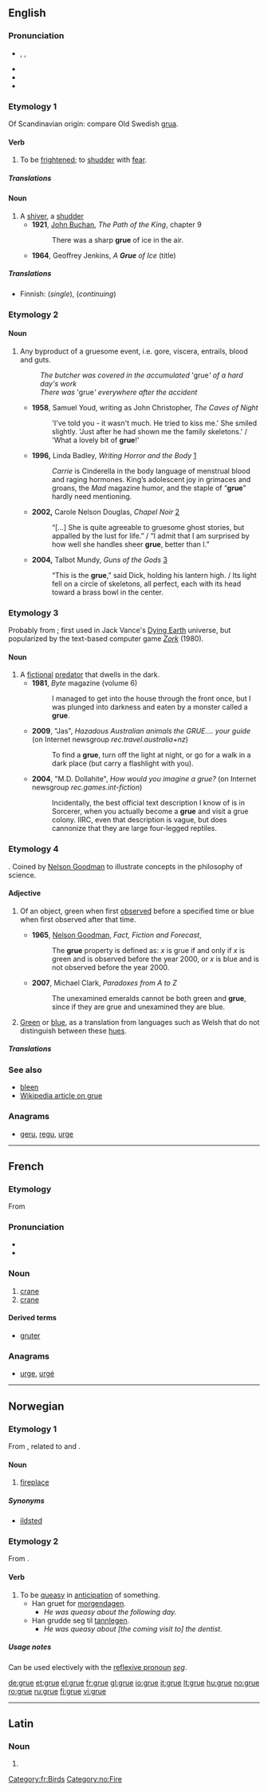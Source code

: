 {{was wotd|2009|May|14}}
{{also|Grue}}
==English==

===Pronunciation===
* {{enPR|gro͞o}}, {{IPA|/ɡruː/}}, {{SAMPA|/gru:/}}
* {{audio|en-us-grue.ogg|Audio (US)}}
* {{rhymes|uː}}
* {{homophones|grew}}

===Etymology 1===
Of Scandinavian origin: compare Old Swedish [[grua]].

====Verb====
{{en-verb|gru|ing}}

# {{intransitive|archaic}} To be [[frightened]]; to [[shudder]] with [[fear]].

=====Translations=====
{{trans-see|shudder}}

====Noun====
{{en-noun}}

# A [[shiver]], a [[shudder]]
#* '''1921''', [[w:John Buchan|John Buchan]], ''The Path of the King'', chapter 9
#*: There was a sharp '''grue''' of ice in the air.
#* '''1964''', Geoffrey Jenkins, ''A '''Grue''' of Ice'' (title)

=====Translations=====
{{trans-top|shiver}}
* Finnish: {{t|fi|värähdys}} (''single''), {{t-|fi|värinä}} (''continuing'')
{{trans-mid}}
{{trans-bottom}}

===Etymology 2===
{{back-form|gruesome}}

====Noun====
{{en-noun|-}}

# Any byproduct of a gruesome event, i.e. gore, viscera, entrails, blood and guts.
#: ''The butcher was covered in the accumulated'' 'grue''' of a hard day's work''
#: ''There was'' 'grue''' everywhere after the accident''
#* '''1958''', Samuel Youd, writing as John Christopher, ''The Caves of Night''
#*: 'I've told you - it wasn't much. He tried to kiss me.' She smiled slightly. 'Just after he had shown me the family skeletons.' / 'What a lovely bit of '''grue'''!'
#* '''1996,''' Linda Badley, ''Writing Horror and the Body'' [http://print.google.com/print?hl=en&id=iaHQorgoqd4C&pg=PA39&lpg=PA39&sig=0unz5oiZA5IURViNe75MsU7vHG4]
#*: ''Carrie'' is Cinderella in the body language of menstrual blood and raging hormones. King’s adolescent joy in grimaces and groans, the ''Mad'' magazine humor, and the staple of “'''grue'''” hardly need mentioning.
#* '''2002,''' Carole Nelson Douglas, ''Chapel Noir'' [http://print.google.com/print?hl=en&id=ZZu4sl0P1EAC&pg=PA336&lpg=PA336&sig=dPR0ntE54xw-h3m6fByM0fgJiuc]
#*: “[...] She is quite agreeable to gruesome ghost stories, but appalled by the lust for life.” / “I admit that I am surprised by how well she handles sheer '''grue''', better than I.”
#* '''2004,''' Talbot Mundy, ''Guns of the Gods'' [http://print.google.com/print?hl=en&id=PUCcyz2L1iwC&pg=PA244&lpg=PA244&sig=REDDP_txW9FrUWEogxny6lZ4wUo]
#*: “This is the '''grue''',” said Dick, holding his lantern high. / Its light fell on a circle of skeletons, all perfect, each with its head toward a brass bowl in the center.

===Etymology 3===
Probably from {{term|gruesome}}; first used in Jack Vance's [[w:Dying Earth|Dying Earth]] universe, but popularized by the text-based computer game ''[[w:Zork|Zork]]'' (1980).

====Noun====
{{en-noun}}

# A [[fictional]] [[predator]] that dwells in the dark.
#* '''1981''', ''Byte'' magazine (volume 6)
#*: I managed to get into the house through the front once, but I was plunged into darkness and eaten by a monster called a '''grue'''.
#* '''2009''', "Jas", ''Hazadous {{SIC}} Australian animals the GRUE.... your guide'' (on Internet newsgroup ''rec.travel.australia+nz'')
#*: To find a '''grue''', turn off the light at night, or go for a walk in a dark place (but carry a flashlight with you).
#* '''2004''', "M.D. Dollahite", ''How would you imagine a grue?'' (on Internet newsgroup ''rec.games.int-fiction'')
#*: Incidentally, the best official text description I know of is in Sorcerer, when you actually become a '''grue''' and visit a grue colony.  IIRC, even that description is vague, but does cannonize{{SIC}} that they are large four-legged reptiles.

===Etymology 4===
{{blend|green|blue}}. Coined by [[w:Nelson_Goodman|Nelson Goodman]] to illustrate concepts in the philosophy of science.

====Adjective====
{{en-adj|-}}

# {{philosophy}} Of an object, green when first [[observe]]d before a specified time or blue when first observed after that time.
#* '''1965''', [[w:Nelson Goodman|Nelson Goodman]], ''Fact, Fiction and Forecast'',
#*: The '''grue''' property is defined as: ''x'' is grue if and only if ''x'' is green and is observed before the year 2000, or ''x'' is blue and is not observed before the year 2000.
#* '''2007''', Michael Clark, ''Paradoxes from A to Z‎''
#*: The unexamined emeralds cannot be both green and '''grue''', since if they are grue and unexamined they are blue.
# {{linguistics}} [[green|Green]] or [[blue]], as a translation from languages such as Welsh that do not distinguish between these [[hue]]s.

=====Translations=====
{{trans-top|philosophy: of an object that is first green, then blue}}
{{trans-mid}}
{{trans-bottom}}

{{trans-top|linguistics: green or blue in languages that do not distinguish the two colors}}
{{trans-mid}}
{{trans-bottom}}

===See also===
* [[bleen]]
* [[w:grue|Wikipedia article on grue]]

===Anagrams===
* {{alphagram|egru}} [[geru#English|geru]], [[regu#English|regu]], [[urge#English|urge]]

----

==French==

===Etymology===
From {{etyl|la|fr}} {{term|grus|grūs|lang=la}}

===Pronunciation===
* {{audio|Fr-grue.ogg|audio}}
* {{IPA|lang=fr|/ɡry/}}

===Noun===
{{fr-noun|f}}

# [[crane]] {{gloss|bird}}
# [[crane]] {{gloss|machine}}

====Derived terms====
* [[gruter]]

===Anagrams===
* {{alphagram|egru}} [[urge#French|urge]], [[urgé#French|urgé]]

[[Category:fr:Birds]]

----

==Norwegian==

===Etymology 1===
From {{etyl|gmw-lge|no}}, related to {{term|gruve||mine}} and {{term|grav||grave}}.

====Noun====
{{no-noun-c|gru}}

# [[fireplace]]

=====Synonyms=====
* [[ildsted]]

===Etymology 2===
From {{etyl|gmw-lge|no}}.

====Verb====
{{no-verb-1|gru}}
{{no-verb-4|gru}}

# To be [[queasy]] in [[anticipation]] of something.
#* Han gruet for [[morgendagen]].
#** ''He was queasy about the following day.''
#* Han grudde seg til [[tannlege]]n.
#** ''He was queasy about [the coming visit to] the dentist.''

=====Usage notes=====
Can be used electively with the [[reflexive pronoun]] ''[[seg]]''.

[[Category:no:Fire]]

[[de:grue]]
[[et:grue]]
[[el:grue]]
[[fr:grue]]
[[gl:grue]]
[[io:grue]]
[[it:grue]]
[[lt:grue]]
[[hu:grue]]
[[no:grue]]
[[ro:grue]]
[[ru:grue]]
[[fi:grue]]
[[vi:grue]]

----
==Latin==

===Noun===
{{la-noun-form|grue}}

# {{inflection of|grus|grūs|abl|s|lang=la}}
{{count page|[[Wiktionary:Page count]]}}
{{rfc-auto}}